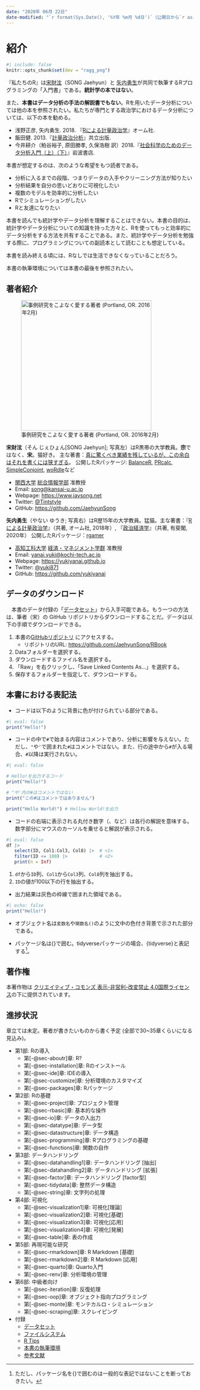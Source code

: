 ```yaml
---
date: "2020年 06月 22日"
date-modified: "`r format(Sys.Date(), '%Y年 %m月 %d日')`（公開日から`r as.numeric(Sys.Date() - as.Date('2020/06/22'))`日目）"
---
```


# 紹介 {.unnumbered}

```r
#| include: false
knitr::opts_chunk$set(dev = "ragg_png")
```

『私たちのR』は[宋財泫](http://www.jaysong.net/)（SONG Jaehyun）と [矢内勇生](https://yukiyanai.github.io)が共同で執筆するRプログラミングの「入門書」である。**統計学の本ではない**。

また、**本書はデータ分析の手法の解説書でもない**。Rを用いたデータ分析については他の本を参照されたい。私たちが専門とする政治学におけるデータ分析については、以下の本を勧める。

- 浅野正彦, 矢内勇生. 2018. 『[Rによる計量政治学](https://www.ohmsha.co.jp/book/9784274223136/)』オーム社.
- 飯田健. 2013.『[計量政治分析](https://www.kyoritsu-pub.co.jp/bookdetail/9784320019249)』共立出版.
- 今井耕介（粕谷裕子, 原田勝孝, 久保浩樹 訳）2018.『[社会科学のためのデータ分析入門（上）（下）](https://www.iwanami.co.jp/book/b352348.html)』岩波書店.

本書が想定するのは、次のような希望をもつ読者である。

* 分析に入るまでの段階、つまりデータの入手やクリーニング方法が知りたい
* 分析結果を自分の思いどおりに可視化したい
* 複数のモデルを効率的に分析したい
* Rでシミュレーションがしたい
* Rと友達になりたい

本書を読んでも統計学やデータ分析を理解することはできない。本書の目的は、統計学やデータ分析についての知識を持った方々と、Rを使ってもっと効率的にデータ分析をする方法を共有することである。また、統計学やデータ分析を勉強する際に、プログラミングについての副読本として読むことも想定している。

本書を読み終える頃には、Rなしでは生活できなくなっていることだろう。

本書の執筆環境については本書の最後を参照されたい。

## 著者紹介

![事例研究をこよなく愛する著者 (Portland, OR. 2016年2月)](Figs/Authors/SongYanai.jpg){fig-align="center" width="350px"}

**宋財泫**（そん じぇひょん[SONG Jaehyun]; 写真左）はR黒帯の大学教員。**宗**ではなく、**宋**。猫好き。
主な著書：[真に驚くべき業績を残しているが、この余白はそれを書くには狭すぎる](https://ja.wikipedia.org/wiki/フェルマーの最終定理)。
公開したRパッケージ: [BalanceR](https://github.com/JaehyunSong/BalanceR), [PRcalc](https://github.com/JaehyunSong/PRcalc), [SimpleConjoint](https://github.com/JaehyunSong/SimpleConjoint), [woRdle](https://github.com/JaehyunSong/woRdle)など

* [関西大学](https://www.kansai-u.ac.jp/) [総合情報学部](https://www.kansai-u.ac.jp/Fc_inf/) 准教授
* Email: <song@kansai-u.ac.jp>
* Webpage: <https://www.jaysong.net>
* Twitter: [\@Tintstyle](https://twitter.com/Tintstyle)
* GitHub: <https://github.com/JaehyunSong>

**矢内勇生**（やない ゆうき; 写真右）はR歴15年の大学教員。猛猫。主な著書：『[Rによる計量政治学](https://github.com/yukiyanai/quant-methods-R)』（共著, オーム社, 2018年）, 『[政治経済学](http://www.yuhikaku.co.jp/books/detail/9784641150799)』（共著, 有斐閣, 2020年）
公開したRパッケージ：[rgamer](https://github.com/yukiyanai/rgamer)

* [高知工科大学](https://www.kochi-tech.ac.jp/) [経済・マネジメント学群](https://www.kochi-tech.ac.jp/academics/mng/) 准教授 
* Email: <yanai.yuki@kochi-tech.ac.jp>
* Webpage: <https://yukiyanai.github.io>
* Twitter: [\@yuki871](https://twitter.com/yuki871)
* GitHub: <https://github.com/yukiyanai>

## データのダウンロード

　本書のデータ付録の「[データセット](dataset.qmd)」から入手可能である。もう一つの方法は、筆者（宋）の GitHub リポジトリからダウンロードすることだ。データは以下の手順でダウンロードできる。

1. 本書の[GitHubリポジトリ](https://github.com/JaehyunSong/RBook) にアクセスする。
    * リポジトリのURL: <https://github.com/JaehyunSong/RBook>
2. Dataフォルダーを選択する。
3. ダウンロードするファイル名を選択する。
4. 「Raw」を右クリックし、「Save Linked Contents As...」を選択する。
5. 保存するフォルダーを指定して、ダウンロードする。

## 本書における表記法

* コードは以下のように背景に色が付けられている部分である。

```r
#| eval: false
print("Hello!")
```

* コードの中で`#`で始まる内容はコメントであり、分析に影響を与えない。ただし、`"`や`'`で囲まれた`#`はコメントではない。また、行の途中から`#`が入る場合、`#`以降は実行されない。

```r
#| eval: false

# Hello!を出力するコード
print("Hello!")

# "や'内の#はコメントではない
print("この#はコメントではありません")

print("Hello World!") # Hellow World!を出力
```

* コードの右端に表示される丸付き数字（<i class="bi bi-1-circle"></i>、<i class="bi bi-2-circle"></i>など）は各行の解説を意味する。数字部分にマウスのカーソルを乗せると解説が表示される。

```r
#| eval: false
df |> 
   select(ID, Col1:Col3, Col8) |>  # <1>
   filter(ID <= 100) |>            # <2>
   print(n = Inf)
```

1. `df`から`ID`列、`Col1`から`Col3`列、`Col8`列を抽出する。
2. `ID`の値が100以下の行を抽出する。

* 出力結果は灰色の枠線で囲まれた領域である。

```r
#| echo: false
print("Hello!")
```

* オブジェクト名は`変数名`や`関数名()`のように文中の色付き背景で示された部分である。

* パッケージ名は{}で囲む。tidyverseパッケージの場合、{tidyverse}と表記する[^package-name]。

[^package-name]: ただし、パッケージ名を{}で囲むのは一般的な表記ではないことを断っておきたい。

## 著作権

本著作物は [クリエイティブ・コモンズ 表示-非営利-改変禁止 4.0国際ライセンス](http://creativecommons.org/licenses/by-nc-nd/4.0/)の下に提供されています。

## 進捗状況

章立ては未定。著者が書きたいものから書く予定 (全部で30~35章くらいになる見込み)。

* 第1部: Rの導入
   * 第[-@sec-aboutr]章: R?
   * 第[-@sec-installation]章: Rのインストール
   * 第[-@sec-ide]章: IDEの導入
   * 第[-@sec-customize]章: 分析環境のカスタマイズ
   * 第[-@sec-packages]章: Rパッケージ
* 第2部: Rの基礎
   * 第[-@sec-project]章: プロジェクト管理
   * 第[-@sec-rbasic]章: 基本的な操作
   * 第[-@sec-io]章: データの入出力
   * 第[-@sec-datatype]章: データ型
   * 第[-@sec-datastructure]章: データ構造
   * 第[-@sec-programming]章: Rプログラミングの基礎
   * 第[-@sec-functions]章: 関数の自作
* 第3部: データハンドリング
   * 第[-@sec-datahandling1]章: データハンドリング [抽出]
   * 第[-@sec-datahandling2]章: データハンドリング [拡張]
   * 第[-@sec-factor]章: データハンドリング [factor型]
   * 第[-@sec-tidydata]章: 整然データ構造
   * 第[-@sec-string]章: 文字列の処理
* 第4部: 可視化
   * 第[-@sec-visualization1]章: 可視化[理論]
   * 第[-@sec-visualization2]章: 可視化[基礎]
   * 第[-@sec-visualization3]章: 可視化[応用]
   * 第[-@sec-visualization4]章: 可視化[発展]
   * 第[-@sec-table]章: 表の作成
* 第5部: 再現可能な研究
   * 第[-@sec-rmarkdown]章: R Markdown [基礎]
   * 第[-@sec-rmarkdown2]章: R Markdown [応用]
   * 第[-@sec-quarto]章: Quarto入門
   * 第[-@sec-renv]章: 分析環境の管理
* 第6部: 中級者向け
   * 第[-@sec-iteration]章: 反復処理
   * 第[-@sec-oop]章: オブジェクト指向プログラミング
   * 第[-@sec-monte]章: モンテカルロ・シミュレーション
   * 第[-@sec-scraping]章: スクレイピング
* 付録
   * [データセット](dataset.qmd)
   * [ファイルシステム](filesystem.qmd)
   * [R Tips](tips.qmd)
   * [本書の執筆環境](session.qmd)
   * [参考文献](references.qmd)